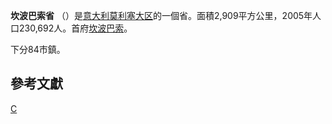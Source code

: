 {{Unreferenced|time=2018-09-12T05:39:36+00:00}}
{{Infobox_ProvinceIT |
  fullname                       =  |
  name                           = Campobasso|
  region                         = [[莫利塞大区|莫利塞大区]] |
  capital                        = [[坎波巴索|坎波巴索]] |
  commune                        = 84 |
  area                           = 2,909 |
  population_as_of               = 2010年 |
  population                     = 237,387|
  populationdensity              = 79.50 |
  vehicle                        = CB |
  postal_code                    = 86100, 86010-86049|
  telephone_prefix               = 0874, 0875|
  ISTAT                          = 070 |
  president                      = Rosario De Matteis|
  coatofarms                     =  
}}
'''坎波巴索省''' （{{lang-it|Provincia di Campobasso}}）是[[意大利|意大利]][[莫利塞大区|莫利塞大区]]的一個省。面積2,909平方公里，2005年人口230,692人。首府[[坎波巴索|坎波巴索]]。

下分84市鎮。

== 參考文獻 ==
{{reflist}}

{{Molise}}
{{坎波巴索省市鎮}}
{{Authority control}}
[[Category:意大利省份|C]]